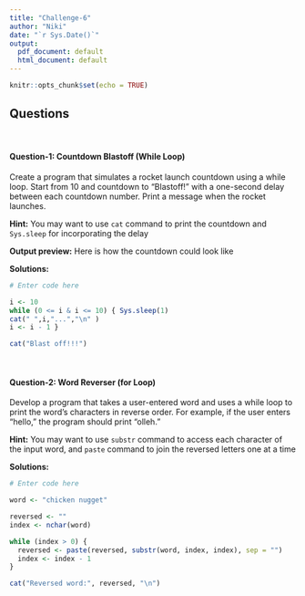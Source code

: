 ```yaml
---
title: "Challenge-6"
author: "Niki"
date: "`r Sys.Date()`"
output:
  pdf_document: default
  html_document: default
---
```


```r
knitr::opts_chunk$set(echo = TRUE)
```

## Questions
<br>

#### Question-1: Countdown Blastoff (While Loop)

Create a program that simulates a rocket launch countdown using a while loop. Start from 10 and countdown to "Blastoff!" with a one-second delay between each countdown number. Print a message when the rocket launches.

**Hint:** You may want to use `cat` command to print the countdown and `Sys.sleep` for incorporating the delay

**Output preview:** Here is how the countdown could look like 

**Solutions:**

```r
# Enter code here

i <- 10
while (0 <= i & i <= 10) { Sys.sleep(1)
cat(" ",i,"...","\n" )
i <- i - 1 }

cat("Blast off!!!")


```
<br>

#### Question-2: Word Reverser (for Loop)

Develop a program that takes a user-entered word and uses a while loop to print the word's characters in reverse order. For example, if the user enters "hello," the program should print "olleh."

**Hint:** You may want to use `substr` command to access each character of the input word, and `paste` command to join the reversed letters one at a time

**Solutions:** 

```r
# Enter code here

word <- "chicken nugget"

reversed <- ""
index <- nchar(word)

while (index > 0) {
  reversed <- paste(reversed, substr(word, index, index), sep = "")
  index <- index - 1
}

cat("Reversed word:", reversed, "\n")


```
<br>
